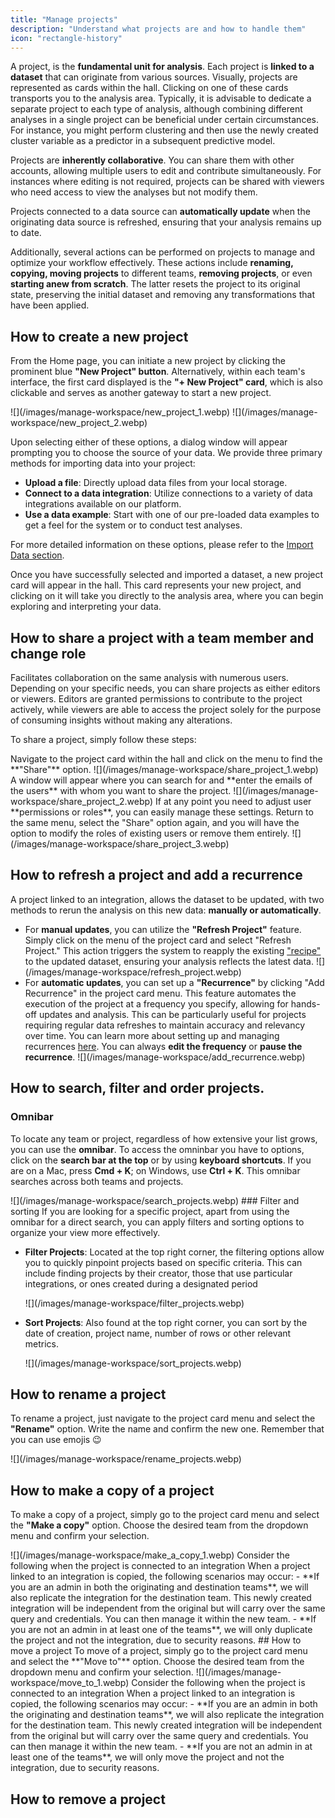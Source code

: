 ```yaml
---
title: "Manage projects"
description: "Understand what projects are and how to handle them"
icon: "rectangle-history"
---
```


A project, is the **fundamental unit for analysis**. Each project is **linked to a dataset** that can originate from various sources. Visually, projects are represented as cards within the hall. Clicking on one of these cards transports you to the analysis area. Typically, it is advisable to dedicate a separate project to each type of analysis, although combining different analyses in a single project can be beneficial under certain circumstances. For instance, you might perform clustering and then use the newly created cluster variable as a predictor in a subsequent predictive model.

Projects are **inherently collaborative**. You can share them with other accounts, allowing multiple users to edit and contribute simultaneously. For instances where editing is not required, projects can be shared with viewers who need access to view the analyses but not modify them.

Projects connected to a data source can **automatically update** when the originating data source is refreshed, ensuring that your analysis remains up to date.

Additionally, several actions can be performed on projects to manage and optimize your workflow effectively. These actions include **renaming, copying, moving projects** to different teams, **removing projects**, or even **starting anew from scratch**. The latter resets the project to its original state, preserving the initial dataset and removing any transformations that have been applied.

## How to create a new project

From the Home page, you can initiate a new project by clicking the prominent blue **"New Project" button**. Alternatively, within each team's interface, the first card displayed is the **"+ New Project" card**, which is also clickable and serves as another gateway to start a new project.

<div>
  ![](/images/manage-workspace/new_project_1.webp)
  ![](/images/manage-workspace/new_project_2.webp)
</div>

Upon selecting either of these options, a dialog window will appear prompting you
to choose the source of your data. We provide three primary methods for importing
data into your project:

- **Upload a file**: Directly upload data files from your local storage.
- **Connect to a data integration**: Utilize connections to a variety of data integrations available on our platform.
- **Use a data example**: Start with one of our pre-loaded data examples to get a feel for the system or to conduct test analyses.

For more detailed information on these options, please refer to the [Import Data section](/documentation/import-and-export).

Once you have successfully selected and imported a dataset, a new project card will appear in the hall. This card represents your new project, and clicking on it will take you directly to the analysis area, where you can begin exploring and interpreting your data.

## How to share a project with a team member and change role

Facilitates collaboration on the same analysis with numerous users. Depending on your specific needs, you can share projects as either editors or viewers. Editors are granted permissions to contribute to the project actively, while viewers are able to access the project solely for the purpose of consuming insights without making any alterations.

To share a project, simply follow these steps:

<Accordion title="Guided steps" icon="share-nodes">
  <Steps>
    <Step title="First Step">
      Navigate to the project card within the hall and click on the menu to find
      the **"Share"** option.
      <Frame>![](/images/manage-workspace/share_project_1.webp)</Frame>
    </Step>
    <Step title="Second Step">
      A window will appear where you can search for and **enter the emails of
      the users** with whom you want to share the project.
      <Frame>![](/images/manage-workspace/share_project_2.webp)</Frame>
    </Step>
    <Step title="Third Step">
      If at any point you need to adjust user **permissions or roles**, you can
      easily manage these settings. Return to the same menu, select the "Share"
      option again, and you will have the option to modify the roles of existing
      users or remove them entirely.
      <Frame>![](/images/manage-workspace/share_project_3.webp)</Frame>
    </Step>
  </Steps>
</Accordion>

## How to refresh a project and add a recurrence

A project linked to an integration, allows the dataset to be updated, with two methods to rerun the analysis on this new data: **manually or automatically**.

- For **manual updates**, you can utilize the **"Refresh Project"** feature. Simply click on the menu of the project card and select "Refresh Project." This action triggers the system to reapply the existing ["recipe"](/concepts/graphext-concepts/recipe) to the updated dataset, ensuring your analysis reflects the latest data.
  <Frame>![](/images/manage-workspace/refresh_project.webp)</Frame>
- For **automatic updates**, you can set up a **"Recurrence"** by clicking "Add Recurrence" in the project card menu. This feature automates the execution of the project at a frequency you specify, allowing for hands-off updates and analysis. This can be particularly useful for projects requiring regular data refreshes to maintain accuracy and relevancy over time. You can learn more about setting up and managing recurrences [here](/documentation/import-and-export/update-data). You can always **edit the frequency** or **pause the recurrence**.
  <Frame>![](/images/manage-workspace/add_recurrence.webp)</Frame>

## How to search, filter and order projects.

### Omnibar

To locate any team or project, regardless of how extensive your list grows, you can use the **omnibar**.
To access the omninbar you have to options, click on the **search bar at the top** or by using **keyboard shortcuts**. If you are on a Mac, press **Cmd + K**; on Windows, use **Ctrl + K**. This omnibar searches across both teams and projects.

<Frame>![](/images/manage-workspace/search_projects.webp)</Frame>
### Filter and sorting If you are looking for a specific project, apart from using
the omnibar for a direct search, you can apply filters and sorting options to organize
your view more effectively.

- **Filter Projects**: Located at the top right corner, the filtering options allow you to quickly pinpoint projects based on specific criteria. This can include finding projects by their creator, those that use particular integrations, or ones created during a designated period

  <Frame>![](/images/manage-workspace/filter_projects.webp)</Frame>

- **Sort Projects**: Also found at the top right corner, you can sort by the date of creation, project name, number of rows or other relevant metrics.
  <Frame>![](/images/manage-workspace/sort_projects.webp)</Frame>

## How to rename a project

To rename a project, just navigate to the project card menu and select the **"Rename"** option. Write the name and confirm the new one. Remember that you can use emojis 😉

<Frame>![](/images/manage-workspace/rename_projects.webp)</Frame>

## How to make a copy of a project

To make a copy of a project, simply go to the project card menu and select the **"Make a copy"** option. Choose the desired team from the dropdown menu and confirm your selection.

<Frame>![](/images/manage-workspace/make_a_copy_1.webp)</Frame>

<Warning>
  Consider the following when the project is connected to an integration
</Warning>
When a project linked to an integration is copied, the following scenarios may occur:
- **If you are an admin in both the originating and destination teams**, we will
also replicate the integration for the destination team. This newly created integration
will be independent from the original but will carry over the same query and credentials.
You can then manage it within the new team. - **If you are not an admin in at least
one of the teams**, we will only duplicate the project and not the integration, due
to security reasons. ## How to move a project To move of a project, simply go to
the project card menu and select the **"Move to"** option. Choose the desired team
from the dropdown menu and confirm your selection.
<Frame>![](/images/manage-workspace/move_to_1.webp)</Frame>

<Warning>
  Consider the following when the project is connected to an integration
</Warning>
When a project linked to an integration is copied, the following scenarios may occur:
- **If you are an admin in both the originating and destination teams**, we will
also replicate the integration for the destination team. This newly created integration
will be independent from the original but will carry over the same query and credentials.
You can then manage it within the new team. - **If you are not an admin in at least
one of the teams**, we will only move the project and not the integration, due to
security reasons.

## How to remove a project
